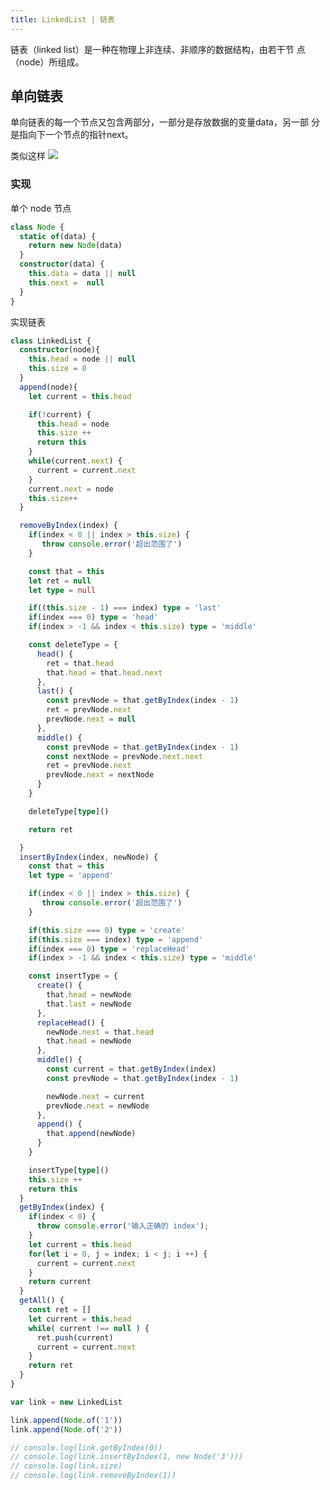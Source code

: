 ```yaml
---
title: LinkedList | 链表
---
```


链表（linked list）是一种在物理上非连续、非顺序的数据结构，由若干节 点（node）所组成。


## 单向链表

单向链表的每一个节点又包含两部分，一部分是存放数据的变量data，另一部 分是指向下一个节点的指针next。

类似这样 ![](/images/algorithm/singly_linked_list.png)


### 实现

单个 node 节点

```ts
class Node {
  static of(data) {
    return new Node(data)
  }
  constructor(data) {
    this.data = data || null
    this.next =  null
  }
}
```

实现链表


```ts
class LinkedList {
  constructor(node){
    this.head = node || null
    this.size = 0
  }
  append(node){
    let current = this.head

    if(!current) {
      this.head = node
      this.size ++
      return this
    }
    while(current.next) {
      current = current.next
    }
    current.next = node
    this.size++
  }

  removeByIndex(index) {
    if(index < 0 || index > this.size) {
       throw console.error('超出范围了')
    }

    const that = this
    let ret = null
    let type = null

    if((this.size - 1) === index) type = 'last'
    if(index === 0) type = 'head'
    if(index > -1 && index < this.size) type = 'middle'

    const deleteType = {
      head() {
        ret = that.head
        that.head = that.head.next
      },
      last() {
        const prevNode = that.getByIndex(index - 1)
        ret = prevNode.next
        prevNode.next = null
      },
      middle() {
        const prevNode = that.getByIndex(index - 1)
        const nextNode = prevNode.next.next
        ret = prevNode.next
        prevNode.next = nextNode
      }
    }

    deleteType[type]()

    return ret

  }
  insertByIndex(index, newNode) {
    const that = this
    let type = 'append'

    if(index < 0 || index > this.size) {
       throw console.error('超出范围了')
    }

    if(this.size === 0) type = 'create'
    if(this.size === index) type = 'append'
    if(index === 0) type = 'replaceHead'
    if(index > -1 && index < this.size) type = 'middle'

    const insertType = {
      create() {
        that.head = newNode
        that.last = newNode
      },
      replaceHead() {
        newNode.next = that.head
        that.head = newNode
      },
      middle() {
        const current = that.getByIndex(index)
        const prevNode = that.getByIndex(index - 1)

        newNode.next = current
        prevNode.next = newNode
      },
      append() {
        that.append(newNode)
      }
    }

    insertType[type]()
    this.size ++
    return this
  }
  getByIndex(index) {
    if(index < 0) {
      throw console.error('输入正确的 index');
    }
    let current = this.head
    for(let i = 0, j = index; i < j; i ++) {
      current = current.next
    }
    return current
  }
  getAll() {
    const ret = []
    let current = this.head
    while( current !== null ) {
      ret.push(current)
      current = current.next
    }
    return ret
  }
}

var link = new LinkedList

link.append(Node.of('1'))
link.append(Node.of('2'))

// console.log(link.getByIndex(0))
// console.log(link.insertByIndex(1, new Node('3')))
// console.log(link.size)
// console.log(link.removeByIndex(1))

```
